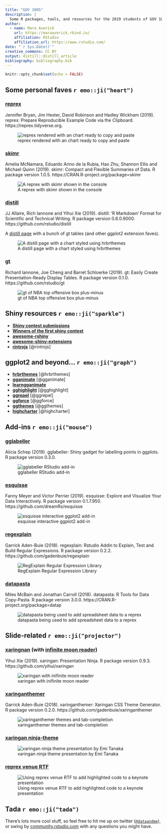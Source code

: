 ```yaml
---
title: "GOV 1005"
description: |
  Some R packages, tools, and resources for the 2019 students of GOV 1005. 
author:
  - name: Mara Averick 
    url: https://maraaverick.rbind.io/
    affiliation: RStudio
    affiliation_url: https://www.rstudio.com/
date: "`r Sys.Date()`"
creative_commons: CC BY
output: distill::distill_article
bibliography: bibliography.bib
---
```


```r
knitr::opts_chunk$set(echo = FALSE)
```

## Some personal faves `r emo::ji("heart")`

### [reprex](https://reprex.tidyverse.org/)  
<aside>
  Jennifer Bryan, Jim Hester, David Robinson and Hadley Wickham (2019).
  reprex: Prepare Reproducible Example Code via the Clipboard.
  https://reprex.tidyverse.org.
</aside>
![reprex rendered with an chart ready to copy and paste](https://i.imgur.com/kqhw14i.gif)  

### [skimr](https://github.com/ropensci/skimr)  
<aside>
  Amelia McNamara, Eduardo Arino de la Rubia, Hao Zhu, Shannon Ellis and
  Michael Quinn (2019). skimr: Compact and Flexible Summaries of Data. R
  package version 1.0.5. https://CRAN.R-project.org/package=skimr
</aside>
![A reprex with skimr shown in the console](https://i.imgur.com/eoxxnE3.gif)

### [distill](https://github.com/rstudio/distill)  
<aside>
  JJ Allaire, Rich Iannone and Yihui Xie (2019). distill: 'R Markdown' Format
  for Scientific and Technical Writing. R package version 0.6.0.9000.
  https://github.com/rstudio/distill
</aside>
A [distill page](https://inspiring-babbage-762512.netlify.com/storytelling) with a bunch of gt tables (and other ggplot2 extension faves).  

![A distill page with a chart styled using hrbrthemes](https://i.imgur.com/ST3kg8e.png)  

### [gt](https://github.com/rstudio/gt)  
<aside>
  Richard Iannone, Joe Cheng and Barret Schloerke (2019). gt: Easily Create
  Presentation-Ready Display Tables. R package version 0.1.0.
  https://github.com/rstudio/gt
</aside>

![gt of NBA top offensive box plus-minus](https://i.imgur.com/2VkYy8v.png)  

## Shiny resources `r emo::ji("sparkle")`

 * [__Shiny contest submissions__](https://community.rstudio.com/tags/shiny-contest)  
 * [__Winners of the first shiny contest__](https://blog.rstudio.com/2019/04/05/first-shiny-contest-winners/)  
 * [__awesome-rshiny__](https://github.com/grabear/awesome-rshiny)  
 * [__awesome-shiny-extensions__](https://github.com/nanxstats/awesome-shiny-extensions)  
 * [__rintrojs__](https://carlganz.github.io/rintrojs/) [@rintrojs]  

## ggplot2 and beyond... `r emo::ji("graph")`
 * [__hrbrthemes__](https://github.com/hrbrmstr/hrbrthemes) [@hrbrthemes]  
 * [__gganimate__](https://gganimate.com/) [@gganimate]  
 * [__learngganimate__](https://github.com/ropenscilabs/learngganimate)  
 * [__gghighlight__](https://github.com/yutannihilation/gghighlight) [@gghighlight]  
 * [__ggrepel__](https://github.com/slowkow/ggrepel) [@ggrepel]  
 * [__ggforce__](https://github.com/thomasp85/ggforce) [@ggforce]  
 * [__ggthemes__](https://yutannihilation.github.io/allYourFigureAreBelongToUs/ggthemes/) [@ggthemes]
 * [__highcharter__](https://github.com/jbkunst/highcharter) [@highcharter]  
 
## Add-ins `r emo::ji("mouse")`
 
### [gglabeller](https://github.com/AliciaSchep/gglabeller)  
<aside>
  Alicia Schep (2019). gglabeller: Shiny gadget for labelling points in
  ggplots. R package version 0.3.0.
</aside>
![gglabeller RStudio add-in](https://i.imgur.com/UNlD4Gh.gif)  

### [esquisse](https://github.com/dreamRs/esquisse)  
<aside>
  Fanny Meyer and Victor Perrier (2019). esquisse: Explore and Visualize Your
  Data Interactively. R package version 0.1.7.950.
  https://github.com/dreamRs/esquisse
</aside>
![esquisse interactive ggplot2 add-in](https://i.imgur.com/67ltRlm.gif)

### [regexplain](https://github.com/gadenbuie/regexplain)  
<aside>
  Garrick Aden-Buie (2018). regexplain: Rstudio Addin to Explain, Test and
  Build Regular Expressions. R package version 0.2.2.
  https://github.com/gadenbuie/regexplain
</aside>
![RegExplain Regular Expression Library](https://i.imgur.com/IUQq3XA.gif)  

### [datapasta](https://github.com/MilesMcBain/datapasta)  
<aside>
  Miles McBain and Jonathan Carroll (2018). datapasta: R Tools for Data
  Copy-Pasta. R package version 3.0.0.
  https://CRAN.R-project.org/package=datap
</aside>
![datapasta being used to add spreadsheet data to a reprex](https://i.imgur.com/0IWYtqT.gif)  

## Slide-related `r emo::ji("projector")`

### [xaringnan](https://github.com/yihui/xaringan) (with [infinite moon reader](https://yihui.name/en/2019/02/ultimate-inf-mr/))  
<aside>
  Yihui Xie (2019). xaringan: Presentation Ninja. R package version 0.9.3.
  https://github.com/yihui/xaringan
</aside>
![xaringan with inifinite moon reader](https://i.imgur.com/7XXnzd4.gif)  

### [xaringanthemer](https://www.garrickadenbuie.com/project/xaringanthemer/)  
<aside>
  Garrick Aden-Buie (2018). xaringanthemer: Xaringan CSS Theme Generator. R
  package version 0.2.0. https://github.com/gadenbuie/xaringanthemer
</aside>
![xaringanthemer themes and tab-completion](https://i.imgur.com/XGnUkB7.gif)   

### [xaringan ninja-theme](https://github.com/emitanaka/ninja-theme)  

![xaringan ninja theme presentation by Emi Tanaka](https://i.imgur.com/N0qto2D.gif)

### [reprex venue RTF](https://reprex.tidyverse.org/articles/articles/rtf.html)
![Using reprex venue RTF to add highlighted code to a keynote presentation](https://i.imgur.com/jXZJHUP.gif)


## Tada `r emo::ji("tada")`

There's lots more cool stuff, so feel free to hit me up on twitter ([`@dataandme`](https://twitter.com/dataandme)), or swing by [community.rstudio.com](https://community.rstudio.com/) with any questions you might have.





